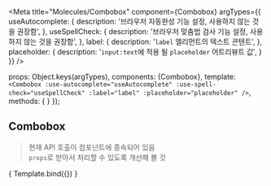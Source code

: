 
<Meta
  title="Molecules/Combobox"
  component={Combobox}
  argTypes={{
    useAutocomplete: {
      description: '브라우저 자동완성 기능 설정, 사용하지 않는 것을 권장함',
    },
    useSpellCheck: {
      description: '브라우저 맞춤법 검사 기능 설정, 사용하지 않는 것을 권장함',
    },
    label: {
      description: '`label` 엘리먼트의 텍스트 콘텐트',
    },
    placeholder: {
      description: '`input:text`에 적용 될 `placeholder` 어트리뷰트 값',
    }
  }}
/>

  props: Object.keys(argTypes),
  components: {Combobox},
  template: `
    <Combobox
      :use-autocomplete="useAutocomplete"
      :use-spell-check="useSpellCheck"
      :label="label"
      :placeholder="placeholder"
    />
  `,
  methods: {
  }
});

## Combobox

> 현재 API 호출이 컴포넌트에 종속되어 있음   
> `props`로 받아서 처리할 수 있도록 개선해 볼 것

<Canvas>
  <Story
    name="Combobox"
    args={{
      useAutocomplete: false,
      useSpellCheck: false,
      label: `프로그램 검색`,
      placeholder: `검색어`,
    }}
  >
    { Template.bind({}) }
  </Story>
</Canvas>

<ArgsTable story="Combobox" />
